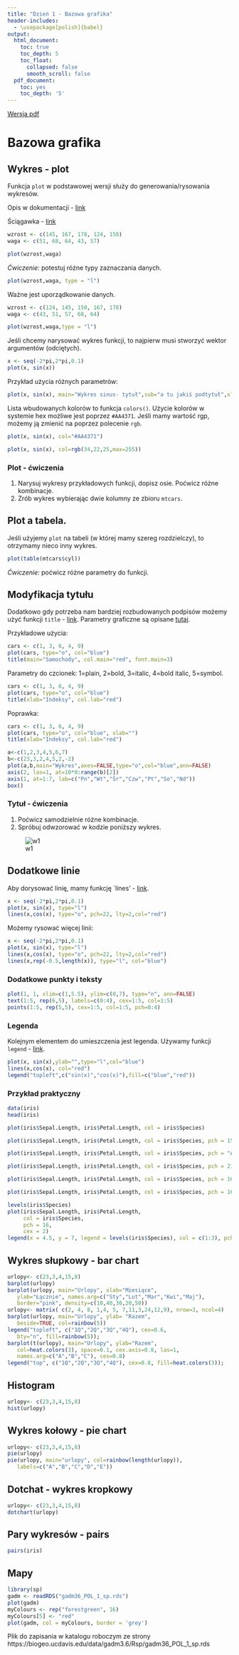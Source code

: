 ```yaml
---
title: "Dzień 1 - Bazowa grafika"
header-includes:
  - \usepackage[polish]{babel}
output:
  html_document:
    toc: true
    toc_depth: 5
    toc_float:
      collapsed: false
      smooth_scroll: false
  pdf_document:
    toc: yes
    toc_depth: '5'
---
```

<style type="text/css">
.title {
  display: none;
}

.table {
    width:70%;
}

#getting-started img {
  margin-right: 10px;
}

</style>

[Wersja pdf](bazowagrafika.pdf)

# Bazowa grafika

## Wykres - plot

Funkcja `plot` w podstawowej wersji służy do generowania/rysowania wykresów.

Opis w dokumentacji - [link](https://www.rdocumentation.org/packages/graphics/versions/3.5.1/topics/plot)

Ściągawka - [link](http://www.gastonsanchez.com/visually-enforced/resources/2015/09/22/R-cheat-sheet-graphical-parameters/)

```r
wzrost <- c(145, 167, 178, 124, 150)
waga <- c(51, 68, 64, 43, 57)

plot(wzrost,waga)
```

*Ćwiczenie:* potestuj różne typy zaznaczania danych.

```r
plot(wzrost,waga, type = "l")
```

Ważne jest uporządkowanie danych.
```r
wzrost <- c(124, 145, 150, 167, 178)
waga <- c(43, 51, 57, 68, 64)

plot(wzrost,waga,type = "l")
```

Jeśli chcemy narysować wykres funkcji, to najpierw musi stworzyć wektor argumentów (odciętych).
```r
x <- seq(-2*pi,2*pi,0.1)
plot(x, sin(x))
```

Przykład użycia różnych parametrów:
```r
plot(x, sin(x), main="Wykres sinus- tytuł",sub="a tu jakiś podtytuł",xlab="tu mamy x",ylab="tu mamy sinus",type="l",col="blue")
```

Lista wbudowanych kolorów to funkcja `colors()`.
Użycie kolorów w systemie hex możliwe jest poprzez `#AA4371`.
Jeśli mamy wartość rgp, możemy ją zmienić na poprzez polecenie `rgb`.
```r
plot(x, sin(x), col="#AA4371")
```
```r
plot(x, sin(x), col=rgb(34,22,25,max=255))
```

### Plot - ćwiczenia

1. Narysuj wykresy przykładowych funkcji, dopisz osie. Poćwicz różne kombinacje.
2. Zrób wykres wybierając dwie kolumny ze zbioru `mtcars`.

## Plot a tabela.

Jeśli użyjemy `plot` na tabeli (w której mamy szereg rozdzielczy), to otrzymamy nieco inny wykres.
```r
plot(table(mtcars$cyl))
```

*Ćwiczenie:* poćwicz różne parametry do funkcji.

## Modyfikacja tytułu

Dodatkowo gdy potrzeba nam bardziej rozbudowanych podpisów możemy użyć funkcji `title` - [link](https://www.rdocumentation.org/packages/graphics/versions/3.5.1/topics/title). Parametry graficzne są opisane [tutaj](https://www.rdocumentation.org/packages/graphics/versions/3.5.1/topics/par).

Przykładowe użycia:
```r
cars <- c(1, 3, 6, 4, 9)
plot(cars, type="o", col="blue")
title(main="Samochody", col.main="red", font.main=3)
```

Parametry do czcionek: 1=plain, 2=bold, 3=italic, 4=bold italic, 5=symbol.

```r
cars <- c(1, 3, 6, 4, 9)
plot(cars, type="o", col="blue")
title(xlab="Indeksy", col.lab="red")
```

Poprawka:
```r
cars <- c(1, 3, 6, 4, 9)
plot(cars, type="o", col="blue", xlab="")
title(xlab="Indeksy", col.lab="red")
```

```r
a<-c(1,2,3,4,5,6,7)
b<-c(23,3,2,4,5,2,-2)
plot(a,b,main="Wykres",axes=FALSE,type="o",col="blue",ann=FALSE)
axis(2, las=1, at=10*0:range(b)[2])
axis(1, at=1:7, lab=c("Pn","Wt","Śr","Czw","Pt","So","Nd"))
box()
```

### Tytuł - ćwiczenia

1. Poćwicz samodzielnie różne kombinacje.
2. Spróbuj odwzorować w kodzie poniższy wykres.

![w1](w1.png)

## Dodatkowe linie

Aby dorysować linię, mamy funkcję `lines' - [link](https://www.rdocumentation.org/packages/graphics/versions/3.5.1/topics/lines).

```r
x <- seq(-2*pi,2*pi,0.1)
plot(x, sin(x), type="l")
lines(x,cos(x), type="o", pch=22, lty=2,col="red")
```

Możemy rysować więcej linii:
```r
x <- seq(-2*pi,2*pi,0.1)
plot(x, sin(x), type="l")
lines(x,cos(x), type="o", pch=22, lty=2,col="red")
lines(x,rep(-0.5,length(x)), type="l", col="blue")
```

### Dodatkowe punkty i teksty

```r
plot(1, 1, xlim=c(1,5.5), ylim=c(0,7), type="n", ann=FALSE)
text(1:5, rep(6,5), labels=c(0:4), cex=1:5, col=1:5)
points(1:5, rep(5,5), cex=1:5, col=1:5, pch=0:4)
```


### Legenda

Kolejnym elementem do umieszczenia jest legenda. Używamy funkcji `legend` - [link](https://www.rdocumentation.org/packages/graphics/versions/3.5.1/topics/legend).

```r
plot(x, sin(x),ylab="",type="l",col="blue")
lines(x,cos(x), col="red")
legend("topleft",c("sin(x)","cos(x)"),fill=c("blue","red"))
```

### Przykład praktyczny

```r
data(iris)
head(iris)
```
```r
plot(iris$Sepal.Length, iris$Petal.Length, col = iris$Species)
```

```r
plot(iris$Sepal.Length, iris$Petal.Length, col = iris$Species, pch = 15)
```

```r
plot(iris$Sepal.Length, iris$Petal.Length, col = iris$Species, pch = "A")
```

```r
plot(iris$Sepal.Length, iris$Petal.Length, col = iris$Species, pch = 21, bg = "blue")
```

```r
plot(iris$Sepal.Length, iris$Petal.Length, col = iris$Species, pch = 16)
```

```r
plot(iris$Sepal.Length, iris$Petal.Length, col = iris$Species, pch = 16, cex = 2)
```

```r
levels(iris$Species)
plot(iris$Sepal.Length, iris$Petal.Length,
     col = iris$Species,
     pch = 16,
     cex = 2)
legend(x = 4.5, y = 7, legend = levels(iris$Species), col = c(1:3), pch = 16)
```

## Wykres słupkowy - bar chart

```r
urlopy<- c(23,3,4,15,8)
barplot(urlopy)
barplot(urlopy, main="Urlopy", xlab="Miesiące",  
   ylab="Łącznie", names.arg=c("Sty","Lut","Mar","Kwi","Maj"), 
   border="pink", density=c(10,40,30,20,50))
urlopy<- matrix( c(2, 4, 8, 1,4, 5, 7,11,3,24,12,9), nrow=3, ncol=4)
barplot(urlopy, main="Urlopy", ylab= "Razem",
   beside=TRUE, col=rainbow(5))
legend("topleft", c("1Q","2Q","3Q","4Q"), cex=0.6, 
   bty="n", fill=rainbow(5));
barplot(t(urlopy), main="Urlopy", ylab="Razem", 
   col=heat.colors(3), space=0.1, cex.axis=0.8, las=1,
   names.arg=c("A","B","C"), cex=0.8)
legend("top", c("1Q","2Q","3Q","4Q"), cex=0.8, fill=heat.colors(3));
```

## Histogram

```r
urlopy<- c(23,3,4,15,8)
hist(urlopy)
```

## Wykres kołowy - pie chart

```r
urlopy<- c(23,3,4,15,8)
pie(urlopy)
pie(urlopy, main="urlopy", col=rainbow(length(urlopy)),
   labels=c("A","B","C","D","E"))
```


## Dotchat - wykres kropkowy

```r
urlopy<- c(23,3,4,15,8)
dotchart(urlopy)
```

## Pary wykresów - pairs

```r
pairs(iris)
```

## Mapy

```r
library(sp)
gadm <- readRDS("gadm36_POL_1_sp.rds")
plot(gadm)
myColours <- rep("forestgreen", 16)
myColours[5] <- "red"
plot(gadm, col = myColours, border = 'grey')
```

Plik do zapisania w katalogu roboczym ze strony https://biogeo.ucdavis.edu/data/gadm3.6/Rsp/gadm36_POL_1_sp.rds
</div>